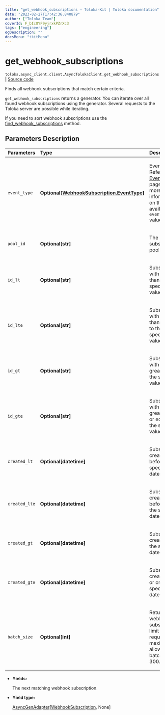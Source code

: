 ```yaml
---
title: "get_webhook_subscriptions — Toloka-Kit | Toloka documentation"
date: "2023-02-27T17:42:36.840879"
author: ["Toloka Team"]
coverId: F_bIcOYF9yjrxkPZrXc3
tags: ["engineering"]
ogDescription: ""
docsMenu: "tkitMenu"
---
```


# get_webhook_subscriptions
`toloka.async_client.client.AsyncTolokaClient.get_webhook_subscriptions` | [Source code](https://github.com/Toloka/toloka-kit/blob/v1.1.4/src/client/__init__.py#L0)

Finds all webhook subscriptions that match certain criteria.

`get_webhook_subscriptions` returns a generator. You can iterate over all found webhook subscriptions using the generator. Several requests to the Toloka server are possible while iterating.

If you need to sort webhook subscriptions use the [find_webhook_subscriptions](/docs/toloka-kit/reference/toloka.client.TolokaClient.find_webhook_subscriptions) method.

## Parameters Description

| Parameters | Type | Description |
| :----------| :----| :-----------|
`event_type`|**Optional\[[WebhookSubscription.EventType](/docs/toloka-kit/reference/toloka.client.webhook_subscription.WebhookSubscription.EventType)\]**|<p>Event type. Refer to the [EventType](/docs/toloka-kit/reference/toloka.client.webhook_subscription.WebhookSubscription.EventType) page for more information on the available `event_type` values.</p>
`pool_id`|**Optional\[str\]**|<p>The ID of a subscribed pool.</p>
`id_lt`|**Optional\[str\]**|<p>Subscriptions with IDs less than the specified value.</p>
`id_lte`|**Optional\[str\]**|<p>Subscriptions with IDs less than or equal to the specified value.</p>
`id_gt`|**Optional\[str\]**|<p>Subscriptions with IDs greater than the specified value.</p>
`id_gte`|**Optional\[str\]**|<p>Subscriptions with IDs greater than or equal to the specified value.</p>
`created_lt`|**Optional\[datetime\]**|<p>Subscriptions created before the specified date.</p>
`created_lte`|**Optional\[datetime\]**|<p>Subscriptions created before or on the specified date.</p>
`created_gt`|**Optional\[datetime\]**|<p>Subscriptions created after the specified date.</p>
`created_gte`|**Optional\[datetime\]**|<p>Subscriptions created after or on the specified date.</p>
`batch_size`|**Optional\[int\]**|<p>Returned webhook subscriptions limit for each request. The maximum allowed batch_size is 300.</p>

* **Yields:**

  The next matching webhook subscription.

* **Yield type:**

  [AsyncGenAdapter](/docs/toloka-kit/reference/toloka.util.async_utils.AsyncGenAdapter)\[[WebhookSubscription](/docs/toloka-kit/reference/toloka.client.webhook_subscription.WebhookSubscription), None\]